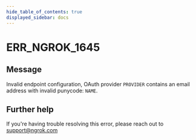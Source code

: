```yaml
---
hide_table_of_contents: true
displayed_sidebar: docs
---
```



# ERR_NGROK_1645

## Message

Invalid endpoint configuration, OAuth provider `PROVIDER` contains an email address with invalid punycode: `NAME`.

<ErrorDetails error="err_ngrok_1645" />

## Further help

If you're having trouble resolving this error, please reach out to [support@ngrok.com](mailto:support@ngrok.com?subject=Help%20with%20ERR_NGROK_1645)
